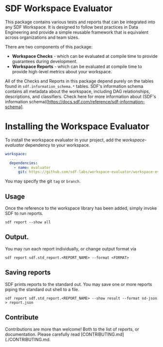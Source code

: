 

# SDF Workspace Evaluator

This package contains various tests and reports that can be integrated into any SDF Workspace. It is designed to 
follow best practices in Data Engineering and provide a simple reusable framework that is equivalent across organizations and 
team sizes.

There are two components of this package:
 - **Workspace Checks** - which can be evaluated at compile time to provide guarantees during development.
 - **Workspace Reports** - which can be evaluated at compile time to provide high-level metrics about your workspace.

All of the Checks and Reports in this package depend purely on the tables found in `sdf.information_schema.*` tables.
SDF's information schema contains all metadata about the workspace, including DAG relationships, descriptions, and classifiers.
Check here for more information about (SDF's information schema)[https://docs.sdf.com/reference/sdf-information-schema].

# Installing the Workspace Evaluator
To install the workspace evaluator in your project, add the *workspace-evaluator* dependency to your workspace.

``` yaml
workspace:
  ...
  dependencies:
    - name: evaluator
      git: https://github.com/sdf-labs/workspace-evaluator/workspace-evaluator.git
```

You may specify the git `tag` or `branch`.

## Usage
Once the reference to the workspace library has been added, simply invoke SDF to run reports.
``` shell
sdf report --show all
```

## Output.
You may run each report individually, or change output format via
``` shell
sdf report sdf.std_report.<REPORT_NAME> --format <FORMAT>
```

## Saving reports
SDF prints reports to the standard out. You may save one or more reports piping the standard out shell to a file.

``` shell
sdf report sdf.std_report.<REPORT_NAME> --show result --format nd-json > report.json
```

## Contribute
Contributions are more than welcome! Both to the list of reports, or documentation. Please carefully read [CONTRIBUTING.md](./CONTRIBUTING.md.